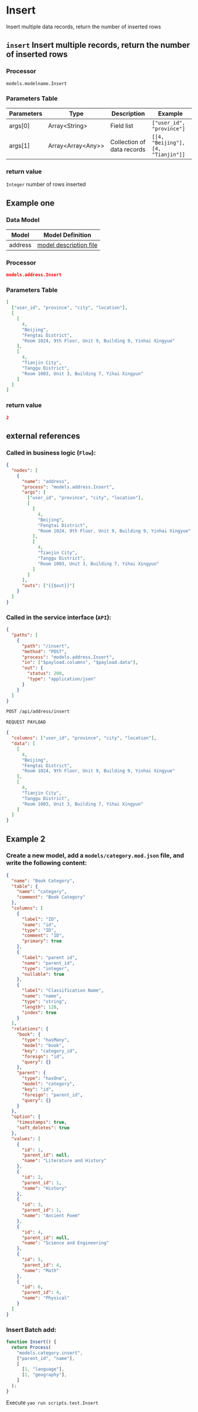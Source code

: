 # Insert

Insert multiple data records, return the number of inserted rows

## `insert` Insert multiple records, return the number of inserted rows

### Processor

`models.modelname.Insert`

### Parameters Table

| Parameters | Type                  | Description                | Example                           |
| ---------- | --------------------- | -------------------------- | --------------------------------- |
| args[0]    | Array\<String\>       | Field list                 | `["user_id", "province"]`         |
| args[1]    | Array\<Array\<Any\>\> | Collection of data records | `[[4, "Beijing"],[4, "Tianjin"]]` |

### return value

`Integer` number of rows inserted

## Example one

### Data Model

| Model   | Model Definition                              |
| ------- | --------------------------------------------- |
| address | [model description file](../examples/address) |

### Processor

```json
models.address.Insert
```

### Parameters Table

```json
[
  ["user_id", "province", "city", "location"],
  [
    [
      4,
      "Beijing",
      "Fengtai District",
      "Room 1024, 9th Floor, Unit 9, Building 9, Yinhai Xingyue"
    ],
    [
      4,
      "Tianjin City",
      "Tanggu District",
      "Room 1003, Unit 3, Building 7, Yihai Xingyun"
    ]
  ]
]
```

### return value

```json
2
```

## external references

### Called in business logic (`Flow`):

```json
{
  "nodes": [
    {
      "name": "address",
      "process": "models.address.Insert",
      "args": [
        ["user_id", "province", "city", "location"],
        [
          [
            4,
            "Beijing",
            "Fengtai District",
            "Room 1024, 9th Floor, Unit 9, Building 9, Yinhai Xingyue"
          ],
          [
            4,
            "Tianjin City",
            "Tanggu District",
            "Room 1003, Unit 3, Building 7, Yihai Xingyun"
          ]
        ]
      ],
      "outs": ["{{$out}}"]
    }
  ]
}
```

### Called in the service interface (`API`):

```json
{
  "paths": [
    {
      "path": "/insert",
      "method": "POST",
      "process": "models.address.Insert",
      "in": ["$payload.columns", "$payload.data"],
      "out": {
        "status": 200,
        "type": "application/json"
      }
    }
  ]
}
```

```bash
POST /api/address/insert
```

`REQUEST PAYLOAD`

```json
{
  "columns": ["user_id", "province", "city", "location"],
  "data": [
    [
      4,
      "Beijing",
      "Fengtai District",
      "Room 1024, 9th Floor, Unit 9, Building 9, Yinhai Xingyue"
    ],
    [
      4,
      "Tianjin City",
      "Tanggu District",
      "Room 1003, Unit 3, Building 7, Yihai Xingyun"
    ]
  ]
}
```

## Example 2

### Create a new model, add a `models/category.mod.json` file, and write the following content:

```json
{
  "name": "Book Category",
  "table": {
    "name": "category",
    "comment": "Book Category"
  },
  "columns": [
    {
      "label": "ID",
      "name": "id",
      "type": "ID",
      "comment": "ID",
      "primary": true
    },
    {
      "label": "parent id",
      "name": "parent_id",
      "type": "integer",
      "nullable": true
    },
    {
      "label": "Classification Name",
      "name": "name",
      "type": "string",
      "length": 128,
      "index": true
    }
  ],
  "relations": {
    "book": {
      "type": "hasMany",
      "model": "book",
      "key": "category_id",
      "foreign": "id",
      "query": {}
    },
    "parent": {
      "type": "hasOne",
      "model": "category",
      "key": "id",
      "foreign": "parent_id",
      "query": {}
    }
  },
  "option": {
    "timestamps": true,
    "soft_deletes": true
  },
  "values": [
    {
      "id": 1,
      "parent_id": null,
      "name": "Literature and History"
    },
    {
      "id": 2,
      "parent_id": 1,
      "name": "History"
    },
    {
      "id": 3,
      "parent_id": 1,
      "name": "Ancient Poem"
    },
    {
      "id": 4,
      "parent_id": null,
      "name": "Science and Engineering"
    },
    {
      "id": 5,
      "parent_id": 4,
      "name": "Math"
    },
    {
      "id": 6,
      "parent_id": 4,
      "name": "Physical"
    }
  ]
}
```

### Insert Batch add:

```javascript
function Insert() {
  return Process(
    "models.category.insert",
    ["parent_id", "name"],
    [
      [1, "language"],
      [1, "geography"],
    ]
  );
}
```

Execute `yao run scripts.test.Insert`
